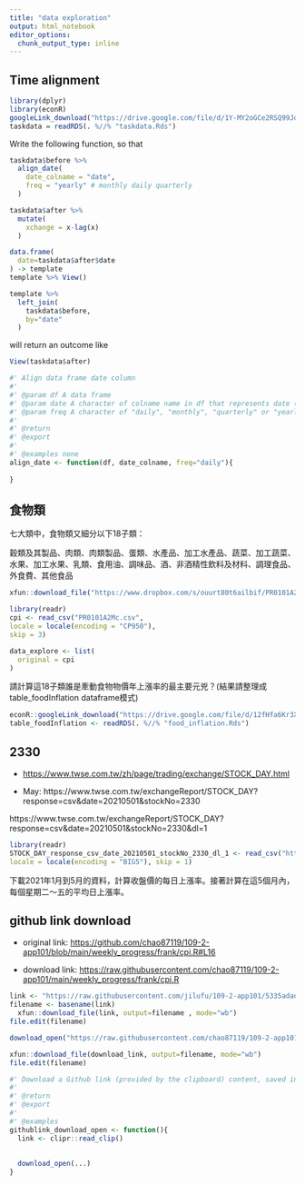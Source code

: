 ```yaml
---
title: "data exploration"
output: html_notebook
editor_options: 
  chunk_output_type: inline
---
```


## Time alignment

```r
library(dplyr)
library(econR)
googleLink_download("https://drive.google.com/file/d/1Y-MY2oGCe2RSQ99JdYyHwYyR-EjLR1Ei/view?usp=sharing")
taskdata = readRDS(. %//% "taskdata.Rds")
```

Write the following function, so that 

```r
taskdata$before %>%
  align_date(
    date_colname = "date",
    freq = "yearly" # monthly daily quarterly
  )
```

```r
taskdata$after %>%
  mutate(
    xchange = x-lag(x)
  ) 
```

```r
data.frame(
  date=taskdata$after$date
) -> template
template %>% View()
```

```r
template %>% 
  left_join(
    taskdata$before,
    by="date"
  )
```


will return an outcome like 
```r
View(taskdata$after)
```


```r
#' Align data frame date column
#'
#' @param df A data frame
#' @param date A character of colname name in df that represents date (which is a Date class)
#' @param freq A character of "daily", "monthly", "quarterly" or "yearly".
#'
#' @return
#' @export
#'
#' @examples none
align_date <- function(df, date_colname, freq="daily"){
  
}
```


## 食物類

七大類中，食物類又細分以下18子類：

穀類及其製品、肉類、肉類製品、蛋類、水產品、加工水產品、蔬菜、加工蔬菜、水果、加工水果、乳類、食用油、調味品、酒、非酒精性飲料及材料、調理食品、外食費、其他食品


```r
xfun::download_file("https://www.dropbox.com/s/ouurt80t6ailbif/PR0101A2Mc.csv?dl=1", mode="wb")

library(readr)
cpi <- read_csv("PR0101A2Mc.csv",
locale = locale(encoding = "CP950"),
skip = 3)

data_explore <- list(
  original = cpi
)
```

請計算這18子類誰是牽動食物物價年上漲率的最主要元兇？(結果請整理成table_foodInflation dataframe模式)

```r
econR::googleLink_download("https://drive.google.com/file/d/12fHfa6Kr3XnAvKw_Nk-JJ5UkWr5EYPsb/view?usp=sharing")
table_foodInflation <- readRDS(. %//% "food_inflation.Rds")
```

## 2330

  * <https://www.twse.com.tw/zh/page/trading/exchange/STOCK_DAY.html>

  * May: https://www.twse.com.tw/exchangeReport/STOCK_DAY?response=csv&date=20210501&stockNo=2330

https://www.twse.com.tw/exchangeReport/STOCK_DAY?response=csv&date=20210501&stockNo=2330&dl=1

```r
library(readr)
STOCK_DAY_response_csv_date_20210501_stockNo_2330_dl_1 <- read_csv("https://www.twse.com.tw/exchangeReport/STOCK_DAY?response=csv&date=20210501&stockNo=2330&dl=1",
locale = locale(encoding = "BIG5"), skip = 1)
```

下載2021年1月到5月的資料，計算收盤價的每日上漲率。接著計算在這5個月內，每個星期二～五的平均日上漲率。

## github link download

  * original link: <https://github.com/chao87119/109-2-app101/blob/main/weekly_progress/frank/cpi.R#L16>

  * download link: <https://raw.githubusercontent.com/chao87119/109-2-app101/main/weekly_progress/frank/cpi.R>

```r
link <- "https://raw.githubusercontent.com/jilufu/109-2-app101/5335adad8e220f85c26c37b4d367babcb7e7c4c0/weekly_progress/jilu/cpi.Rmd"
filename <- basename(link)
  xfun::download_file(link, output=filename , mode="wb")
file.edit(filename)
```

```r
download_open("https://raw.githubusercontent.com/chao87119/109-2-app101/main/weekly_progress/frank/cpi.R")
```

```r
xfun::download_file(download_link, output=filename, mode="wb")
file.edit(filename)
```


```r
#' Download a Github link (provided by the clipboard) content, saved in a file and open it.
#'
#' @return
#' @export
#'
#' @examples
githublink_download_open <- function(){
  link <- clipr::read_clip()
  
  
  download_open(...)
}
```

